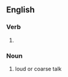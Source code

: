 ==English==

===Verb===
{{head|en|present participle}}

# {{present participle of|yawp|lang=en|nocat=1}}

===Noun===
{{en-noun}}

# loud or coarse talk